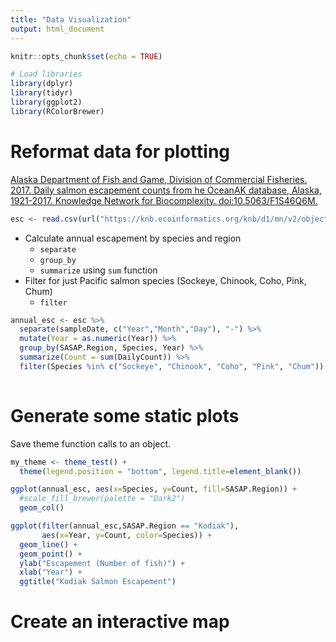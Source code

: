 ```yaml
---
title: "Data Visualization"
output: html_document
---
```


```r
knitr::opts_chunk$set(echo = TRUE)
```

```r
# Load libraries
library(dplyr)
library(tidyr)
library(ggplot2)
library(RColorBrewer)

```


# Reformat data for plotting

[Alaska Department of Fish and Game, Division of Commercial Fisheries. 2017. Daily salmon escapement counts from he OceanAK database, Alaska, 1921-2017. Knowledge Network for Biocomplexity. doi:10.5063/F1S46Q6M.](https://knb.ecoinformatics.org/view/doi:10.5063/F1S46Q6M) 

```r

esc <- read.csv(url("https://knb.ecoinformatics.org/knb/d1/mn/v2/object/urn%3Auuid%3Af119a05b-bbe7-4aea-93c6-85434dcb1c5e", method="libcurl"), stringsAsFactors=FALSE)

```

* Calculate annual escapement by species and region 
    + `separate`
    + `group_by`
    + `summarize` using `sum` function
* Filter for just Pacific salmon species (Sockeye, Chinook, Coho, Pink, Chum)
    + `filter` 

```r

annual_esc <- esc %>% 
  separate(sampleDate, c("Year","Month","Day"), "-") %>% 
  mutate(Year = as.numeric(Year)) %>% 
  group_by(SASAP.Region, Species, Year) %>% 
  summarize(Count = sum(DailyCount)) %>% 
  filter(Species %in% c("Sockeye", "Chinook", "Coho", "Pink", "Chum"))
  
```


# Generate some static plots 

Save theme function calls to an object.

```r
my_theme <- theme_test() + 
  theme(legend.position = "bottom", legend.title=element_blank())
```


```r

ggplot(annual_esc, aes(x=Species, y=Count, fill=SASAP.Region)) + 
  #scale_fill_brewer(palette = "Dark2")
  geom_col()

```
```r
ggplot(filter(annual_esc,SASAP.Region == "Kodiak"), 
       aes(x=Year, y=Count, color=Species)) + 
  geom_line() + 
  geom_point() + 
  ylab("Escapement (Number of fish)") + 
  xlab("Year") +
  ggtitle("Kodiak Salmon Escapement")

```


# Create an interactive map 

